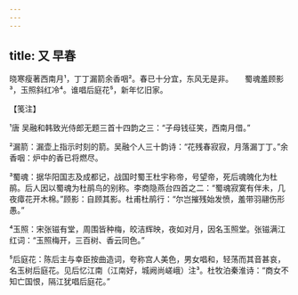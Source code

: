 ```yaml
---
---
---
```

title: 又 早春
---







晓寒瘦著西南月¹，丁丁漏箭余香咽²。春已十分宜，东风无是非。　　蜀魂羞顾影³，玉照斜红冷⁴。谁唱后庭花⁵，新年忆旧家。





【笺注】


¹唐 吴融和韩致光侍郎无题三首十四韵之三：“子母钱征笑，西南月借。”

²漏箭：漏壶上指示时刻的箭。吴融个人三十韵诗：“花残春寂寂，月落漏丁丁。”余香咽：炉中的香已将燃尽。

³蜀魂：据华阳国志及成都记，战国时蜀王杜宇称帝，号望帝，死后魂魄化为杜鹃。后人因以蜀魂为杜鹃鸟的别称。李商隐燕台四首之二：“蜀魂寂寞有伴未，几夜瘴花开木棉。”顾影：自顾其影。杜甫杜鹃行：“尔岂摧残始发愤，羞带羽翮伤形愚。”

⁴玉照：宋张镃有堂，周围皆种梅，皎洁辉映，夜如对月，因名玉照堂。张镃满江红词：“玉照梅开，三百树、香云同色。”

⁵后庭花：陈后主与幸臣按曲造词，夸称宫人美色，男女唱和，轻荡而其音甚哀，名玉树后庭花。见后忆江南（江南好，城阙尚嵯峨）注³。杜牧泊秦淮诗：“商女不知亡国恨，隔江犹唱后庭花。”
